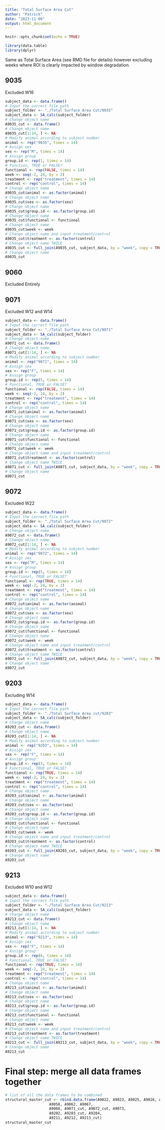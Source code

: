 ```yaml
---
title: "Total Surface Area Cut"
author: "Patrick"
date: "2023-11-06"
output: html_document
---
```


```r
knitr::opts_chunk$set(echo = TRUE)
```

```r
library(data.table)
library(dplyr)
```

Same as Total Surface Area (see RMD file for details) however excluding weeks where ROI is clearly impacted by window degradation.

## 9035
Excluded W16
```r
subject_data <- data.frame()
# Input the correct file path
subject_folder <- "./Total Surface Area Cut/9035"
subject_data <- SA_calc(subject_folder)
# Change object name
A9035_cut <- data.frame()
# Change object name
A9035_cut[1:14, ] <- NA
# Modify animal according to subject number
animal <- rep("9035", times = 14)
# Assign sex
sex <- rep("M", times = 14)
# Assign group
group.id <- rep(1, times = 14)
# Function, TRUE or FALSE?
functional <- rep(FALSE, times = 14)
week <- seq(-2, 24, by = 2)
treatment <- rep("treatment", times = 14)
control <- rep("control", times = 14)
# Change object name
A9035_cut$animal <- as.factor(animal)
# Change object name
A9035_cut$sex <- as.factor(sex)
# Change object name
A9035_cut$group.id <- as.factor(group.id)
# Change object name
A9035_cut$functional <- functional
# Change object name
A9035_cut$week <- week
# Change object name and input treatment/control
A9035_cut$treatment <- as.factor(control)
# Change object name TWICE
A9035_cut <- full_join(A9035_cut, subject_data, by = "week", copy = TRUE)
# Change object name
A9035_cut
```

## 9060
Excluded Entirely

## 9071
Excluded W12 and W14
```r
subject_data <- data.frame()
# Input the correct file path
subject_folder <- "./Total Surface Area Cut/9071"
subject_data <- SA_calc(subject_folder)
# Change object name
A9071_cut <- data.frame()
# Change object name
A9071_cut[1:14, ] <- NA
# Modify animal according to subject number
animal <- rep("9071", times = 14)
# Assign sex
sex <- rep("F", times = 14)
# Assign group
group.id <- rep(5, times = 14)
# Functional, TRUE or FALSE?
functional <- rep(FALSE, times = 14)
week <- seq(-2, 24, by = 2)
treatment <- rep("treatment", times = 14)
control <- rep("control", times = 14)
# Change object name
A9071_cut$animal <- as.factor(animal)
# Change object name
A9071_cut$sex <- as.factor(sex)
# Change object name
A9071_cut$group.id <- as.factor(group.id)
# Change object name
A9071_cut$functional <- functional
# Change object name
A9071_cut$week <- week
# Change object name and input treatment/control
A9071_cut$treatment <- as.factor(control)
# Change object name TWICE
A9071_cut <- full_join(A9071_cut, subject_data, by = "week", copy = TRUE)
# Change object name
A9071_cut
```

## 9072
Excluded W22
```r
subject_data <- data.frame()
# Input the correct file path
subject_folder <- "./Total Surface Area Cut/9072"
subject_data <- SA_calc(subject_folder)
# Change object name
A9072_cut <- data.frame()
# Change object name
A9072_cut[1:14, ] <- NA
# Modify animal according to subject number
animal <- rep("9072", times = 14)
# Assign sex
sex <- rep("M", times = 14)
# Assign group
group.id <- rep(5, times = 14)
# Functional, TRUE or FALSE?
functional <- rep(TRUE, times = 14)
week <- seq(-2, 24, by = 2)
treatment <- rep("treatment", times = 14)
control <- rep("control", times = 14)
# Change object name
A9072_cut$animal <- as.factor(animal)
# Change object name
A9072_cut$sex <- as.factor(sex)
# Change object name
A9072_cut$group.id <- as.factor(group.id)
# Change object name
A9072_cut$functional <- functional
# Change object name
A9072_cut$week <- week
# Change object name and input treatment/control
A9072_cut$treatment <- as.factor(control)
# Change object name TWICE
A9072_cut <- full_join(A9072_cut, subject_data, by = "week", copy = TRUE)
# Change object name
A9072_cut
```

## 9203
Excluding W14
```r
subject_data <- data.frame()
# Input the correct file path
subject_folder <- "./Total Surface Area cut/9203"
subject_data <- SA_calc(subject_folder)
# Change object name
A9203_cut <- data.frame()
# Change object name
A9203_cut[1:14, ] <- NA
# Modify animal according to subject number
animal <- rep("9203", times = 14)
# Assign sex
sex <- rep("F", times = 14)
# Assign group
group.id <- rep(3, times = 14)
# Functional, TRUE or FALSE?
functional <- rep(TRUE, times = 14)
week <- seq(-2, 24, by = 2)
treatment <- rep("treatment", times = 14)
control <- rep("control", times = 14)
# Change object name
A9203_cut$animal <- as.factor(animal)
# Change object name
A9203_cut$sex <- as.factor(sex)
# Change object name
A9203_cut$group.id <- as.factor(group.id)
# Change object name
A9203_cut$functional <- functional
# Change object name
A9203_cut$week <- week
# Change object name and input treatment/control
A9203_cut$treatment <- as.factor(control)
# Change object name TWICE
A9203_cut <- full_join(A9203_cut, subject_data, by = "week", copy = TRUE)
# Change object name
A9203_cut
```

## 9213
Excluded W10 and W12
```r
subject_data <- data.frame()
# Input the correct file path
subject_folder <- "./Total Surface Area Cut/9213"
subject_data <- SA_calc(subject_folder)
# Change object name
A9213_cut <- data.frame()
# Change object name
A9213_cut[1:14, ] <- NA
# Modify animal according to subject number
animal <- rep("9213", times = 14)
# Assign sex
sex <- rep("F", times = 14)
# Assign group
group.id <- rep(6, times = 14)
# Functional, TRUE or FALSE?
functional <- rep(TRUE, times = 14)
week <- seq(-2, 24, by = 2)
treatment <- rep("treatment", times = 14)
control <- rep("control", times = 14)
# Change object name
A9213_cut$animal <- as.factor(animal)
# Change object name
A9213_cut$sex <- as.factor(sex)
# Change object name
A9213_cut$group.id <- as.factor(group.id)
# Change object name
A9213_cut$functional <- functional
# Change object name
A9213_cut$week <- week
# Change object name and input treatment/control
A9213_cut$treatment <- as.factor(treatment)
# Change object name TWICE
A9213_cut <- full_join(A9213_cut, subject_data, by = "week", copy = TRUE)
# Change object name
A9213_cut
```

# Final step: merge all data frames together

```r
# list of all the data frames to be combined
structural_master_cut <- rbind.data.frame(A9022, A9023, A9025, A9026, A9031, A9035_cut,
                    A9058, A9062, A9067,
                    A9068, A9071_cut, A9072_cut, A9073,
                    A9202, A9203_cut, A9204,
                    A9211, A9212, A9213_cut)
structural_master_cut
```




